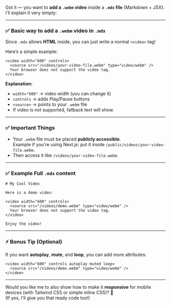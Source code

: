 Got it — you want to **add a `.webm` video** inside a **`.mdx` file** (Markdown + JSX).  
I'll explain it very simply:

---

### ✅ Basic way to add a `.webm` video in `.mdx`

Since `.mdx` allows **HTML** inside, you can just write a normal `<video>` tag!

Here’s a simple example:

```mdx
<video width="600" controls>
  <source src="/videos/your-video-file.webm" type="video/webm" />
  Your browser does not support the video tag.
</video>
```

**Explanation:**

- `width="600"` → video width (you can change it)
- `controls` → adds Play/Pause buttons
- `<source>` → points to your `.webm` file
- If video is not supported, fallback text will show.

---

### ✅ Important Things

- Your `.webm` file must be placed **publicly accessible**.  
  Example if you're using Next.js: put it inside `/public/videos/your-video-file.webm`.
- Then access it like `/videos/your-video-file.webm`.

---

### ✅ Example Full `.mdx` content

```mdx
# My Cool Video

Here is a demo video:

<video width="600" controls>
  <source src="/videos/demo.webm" type="video/webm" />
  Your browser does not support the video tag.
</video>

Enjoy the video!
```

---

### ⚡ Bonus Tip (Optional)

If you want **autoplay**, **mute**, and **loop**, you can add more attributes:

```mdx
<video width="600" controls autoplay muted loop>
  <source src="/videos/demo.webm" type="video/webm" />
</video>
```

---

Would you like me to also show how to make it **responsive** for mobile devices (with Tailwind CSS or simple inline CSS)? 📱  
(If yes, I'll give you that ready code too!)
